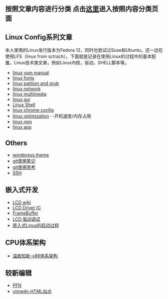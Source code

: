 == 按照文章内容进行分类  点击[[ContentIndex|这里]]进入按照内容分类页面 ==

== Linux Config系列文章 ==
本人使用的Linux发行版本为Fedora 12，同时也尝试过Suse和Ubuntu，还一边在使用LFS（linux from sctrach）。下面就是记录在使用Linux的过程中的基本配置。Linux技术类文章，例如Linux内核，驱动，SHELL脚本等。
* [[linux yum manual]]
* [[linux fonts]]
* [[linux patition and grub]]
* [[linux network]]
* [[linux multimedia]]
* [[linux gui]]
* [[Linux Shell]]
* [[linux chrome config]]
* [[linux optimization]] --开机速度/内存占用
* [[linux rpm]]
* [[linux app]]

== Others ==
* [[wordpress theme]]
* [[git使用笔记]]
* [[git使用思考]]
* [[SSH]]

== 嵌入式开发 ==
* [[LCD wiki]]
* [[LCD Driver IC]]
* [[FrameBuffer]]
* [[LCD 驱动调试]]
* [[嵌入式Linux的启动过程]]

== CPU体系架构 ==
* [[温故知新-x86体系架构]]

== 较新编辑 ==
* [[PFN]]
* [[vimwiki-HTML站点]]

